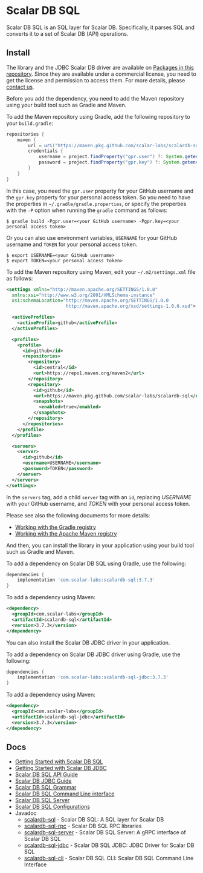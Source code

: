 # Scalar DB SQL

Scalar DB SQL is an SQL layer for Scalar DB.
Specifically, it parses SQL and converts it to a set of Scalar DB (API) operations.

## Install

The library and the JDBC Scalar DB driver are available on [Packages in this repository](https://github.com/orgs/scalar-labs/packages?repo_name=scalardb-sql).
Since they are available under a commercial license, you need to get the license and permission to access them.
For more details, please [contact us](https://scalar-labs.com/contact_us/).

Before you add the dependency, you need to add the Maven repository using your build tool such as Gradle and Maven.

To add the Maven repository using Gradle, add the following repository to your `build.gradle`:
```gradle
repositories {
    maven {
        url = uri("https://maven.pkg.github.com/scalar-labs/scalardb-sql")
        credentials {
            username = project.findProperty("gpr.user") ?: System.getenv("USERNAME")
            password = project.findProperty("gpr.key") ?: System.getenv("TOKEN")
        }
    }
}
```

In this case, you need the `gpr.user` property for your GitHub username and the `gpr.key` property for your personal access token.
So you need to have the properties in `~/.gradle/gradle.properties`, or specify the properties with the `-P` option when running the `gradle` command as follows:

```shell
$ gradle build -Pgpr.user=<your GitHub username> -Pgpr.key=<your personal access token>
```

Or you can also use environment variables, `USERNAME` for your GitHub username and `TOKEN` for your personal access token.

```shell
$ export USERNAME=<your GitHub username>
$ export TOKEN=<your personal access token>
```

To add the Maven repository using Maven, edit your `~/.m2/settings.xml` file as follows:
```xml
<settings xmlns="http://maven.apache.org/SETTINGS/1.0.0"
  xmlns:xsi="http://www.w3.org/2001/XMLSchema-instance"
  xsi:schemaLocation="http://maven.apache.org/SETTINGS/1.0.0
                      http://maven.apache.org/xsd/settings-1.0.0.xsd">

  <activeProfiles>
    <activeProfile>github</activeProfile>
  </activeProfiles>

  <profiles>
    <profile>
      <id>github</id>
      <repositories>
        <repository>
          <id>central</id>
          <url>https://repo1.maven.org/maven2</url>
        </repository>
        <repository>
          <id>github</id>
          <url>https://maven.pkg.github.com/scalar-labs/scalardb-sql</url>
          <snapshots>
            <enabled>true</enabled>
          </snapshots>
        </repository>
      </repositories>
    </profile>
  </profiles>

  <servers>
    <server>
      <id>github</id>
      <username>USERNAME</username>
      <password>TOKEN</password>
    </server>
  </servers>
</settings>
```

In the `servers` tag, add a child `server` tag with an `id`, replacing *USERNAME* with your GitHub username, and *TOKEN* with your personal access token.

Please see also the following documents for more details:
- [Working with the Gradle registry](https://docs.github.com/en/packages/working-with-a-github-packages-registry/working-with-the-gradle-registry)
- [Working with the Apache Maven registry](https://docs.github.com/en/packages/working-with-a-github-packages-registry/working-with-the-apache-maven-registry)

And then, you can install the library in your application using your build tool such as Gradle and Maven.

To add a dependency on Scalar DB SQL using Gradle, use the following:
```gradle
dependencies {
    implementation 'com.scalar-labs:scalardb-sql:3.7.3'
}
```

To add a dependency using Maven:
```xml
<dependency>
  <groupId>com.scalar-labs</groupId>
  <artifactId>scalardb-sql</artifactId>
  <version>3.7.3</version>
</dependency>
```

You can also install the Scalar DB JDBC driver in your application.

To add a dependency on Scalar DB JDBC driver using Gradle, use the following:
```gradle
dependencies {
    implementation 'com.scalar-labs:scalardb-sql-jdbc:3.7.3'
}
```

To add a dependency using Maven:
```xml
<dependency>
  <groupId>com.scalar-labs</groupId>
  <artifactId>scalardb-sql-jdbc</artifactId>
  <version>3.7.3</version>
</dependency>
```

## Docs

- [Getting Started with Scalar DB SQL](getting-started-with-sql.mdx)
- [Getting Started with Scalar DB JDBC](getting-started-with-jdbc.mdx)
- [Scalar DB SQL API Guide](sql-api-guide.mdx)
- [Scalar DB JDBC Guide](jdbc-guide.mdx)
- [Scalar DB SQL Grammar](grammar.mdx)
- [Scalar DB SQL Command Line interface](command-line-interface.mdx)
- [Scalar DB SQL Server](sql-server.mdx)
- [Scalar DB SQL Configurations](configurations.mdx)
- Javadoc
  - [scalardb-sql](https://scalar-labs.github.io/scalardb-sql/javadoc/core/index.html) - Scalar DB SQL: A SQL layer for Scalar DB
  - [scalardb-sql-rpc](https://scalar-labs.github.io/scalardb-sql/javadoc/rpc/index.html) - Scalar DB SQL RPC libraries
  - [scalardb-sql-server](https://scalar-labs.github.io/scalardb-sql/javadoc/server/index.html) - Scalar DB SQL Server: A gRPC interface of Scalar DB SQL
  - [scalardb-sql-jdbc](https://scalar-labs.github.io/scalardb-sql/javadoc/jdbc/index.html) - Scalar DB SQL JDBC: JDBC Driver for Scalar DB SQL
  - [scalardb-sql-cli](https://scalar-labs.github.io/scalardb-sql/javadoc/cli/index.html) - Scalar DB SQL CLI: Scalar DB SQL Command Line Interface
